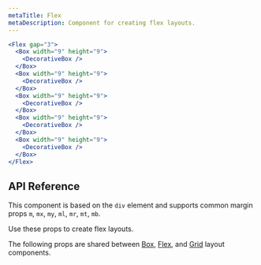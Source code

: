 ```yaml
---
metaTitle: Flex
metaDescription: Component for creating flex layouts.
---
```


```jsx live=true
<Flex gap="3">
  <Box width="9" height="9">
    <DecorativeBox />
  </Box>
  <Box width="9" height="9">
    <DecorativeBox />
  </Box>
  <Box width="9" height="9">
    <DecorativeBox />
  </Box>
  <Box width="9" height="9">
    <DecorativeBox />
  </Box>
  <Box width="9" height="9">
    <DecorativeBox />
  </Box>
</Flex>
```

## API Reference

This component is based on the `div` element and supports common margin props `m`, `mx`, `my`, `ml`, `mr`, `mt`, `mb`.

Use these props to create flex layouts.

<ThemesPropsTable name="flex" />

The following props are shared between [Box](./box), [Flex](./flex), and [Grid](./grid) layout components.

<ThemesPropsTable name="layout" />
